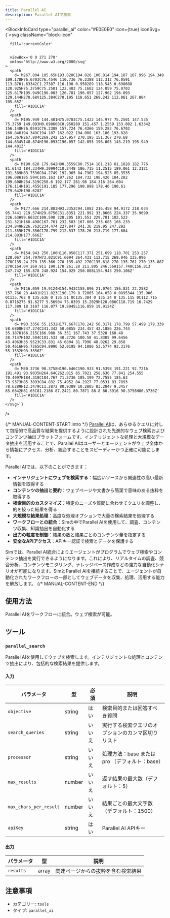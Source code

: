```yaml
---
title: Parallel AI
description: Parallel AIで検索
---
```



<BlockInfoCard 
  type="parallel_ai"
  color="#E0E0E0"
  icon={true}
  iconSvg={`<svg className="block-icon"
      
      fill='currentColor'
      
      
      viewBox='0 0 271 270'
      xmlns='http://www.w3.org/2000/svg'
    >
      <path
        d='M267.804 105.65H193.828C194.026 106.814 194.187 107.996 194.349 109.178H76.6703C76.4546 110.736 76.2388 112.312 76.0591 113.87H1.63342C1.27387 116.198 0.950289 118.543 0.698608 120.925H75.3759C75.2501 122.483 75.1602 124.059 75.0703 125.617H195.949C196.003 126.781 196.057 127.962 196.093 129.144H270.68V125.384C270.195 118.651 269.242 112.061 267.804 105.65Z'
        fill='#1D1C1A'
      />
      <path
        d='M195.949 144.401H75.0703C75.1422 145.977 75.2501 147.535 75.3759 149.093H0.698608C0.950289 151.457 1.2559 153.802 1.63342 156.148H76.0591C76.2388 157.724 76.4366 159.282 76.6703 160.84H194.349C194.187 162.022 194.008 163.186 193.828 164.367H267.804C269.242 157.957 270.195 151.367 270.68 144.634V140.874H196.093C196.057 142.055 196.003 143.219 195.949 144.401Z'
        fill='#1D1C1A'
      />
      <path
        d='M190.628 179.642H80.3559C80.7514 181.218 81.1828 182.776 81.6143 184.334H9.30994C10.2448 186.715 11.2515 189.061 12.3121 191.389H83.7536C84.2749 192.965 84.7962 194.523 85.3535 196.08H185.594C185.163 197.262 184.732 198.426 184.282 199.608H254.519C258.6 192.177 261.98 184.316 264.604 176.114H191.455C191.185 177.296 190.898 178.46 190.61 179.642H190.628Z'
        fill='#1D1C1A'
      />
      <path
        d='M177.666 214.883H93.3352C94.1082 216.458 94.9172 218.034 95.7441 219.574H29.8756C31.8351 221.992 33.8666 224.337 35.9699 226.63H99.6632C100.598 228.205 101.551 229.781 102.522 231.321H168.498C167.761 232.503 167.006 233.685 166.233 234.849H226.762C234.474 227.847 241.36 219.95 247.292 211.355H179.356C178.799 212.537 178.26 213.719 177.684 214.883H177.666Z'
        fill='#1D1C1A'
      />
      <path
        d='M154.943 250.106H116.058C117.371 251.699 118.701 253.257 120.067 254.797H73.021C91.6094 264.431 112.715 269.946 135.096 270C135.24 270 135.366 270 135.492 270C135.618 270 135.761 270 135.887 270C164.04 269.911 190.178 261.28 211.805 246.56H157.748C156.813 247.742 155.878 248.924 154.925 250.088L154.943 250.106Z'
        fill='#1D1C1A'
      />
      <path
        d='M116.059 19.9124H154.943C155.896 21.0764 156.831 22.2582 157.766 23.4401H211.823C190.179 8.72065 164.058 0.0895344 135.906 0C135.762 0 135.636 0 135.51 0C135.384 0 135.24 0 135.115 0C112.715 0.0716275 91.6277 5.56904 73.0393 15.2029H120.086C118.719 16.7429 117.389 18.3187 116.077 19.8945L116.059 19.9124Z'
        fill='#1D1C1A'
      />
      <path
        d='M93.3356 55.1532H177.667C178.242 56.3171 178.799 57.499 179.339 58.6808H247.274C241.342 50.0855 234.457 42.1886 226.744 35.187H166.215C166.988 36.351 167.743 37.5328 168.48 38.7147H102.504C101.533 40.2726 100.58 41.8305 99.6456 43.4063H35.9523C33.831 45.6804 31.7996 48.0262 29.858 50.4616H95.7265C94.8996 52.0195 94.1086 53.5774 93.3176 55.1532H93.3356Z'
        fill='#1D1C1A'
      />
      <path
        d='M80.3736 90.3758H190.646C190.933 91.5398 191.221 92.7216 191.491 93.9035H264.64C262.015 85.7021 258.636 77.841 254.555 70.4097H184.318C184.767 71.5736 185.199 72.7555 185.63 73.9373H85.3893C84.832 75.4952 84.2927 77.0531 83.7893 78.6289H12.3479C11.2872 80.9389 10.2805 83.2847 9.3457 85.6842H81.65C81.2186 87.2421 80.7871 88.8 80.3916 90.3758H80.3736Z'
        fill='#1D1C1A'
      />
    </svg>`}
/>

{/* MANUAL-CONTENT-START:intro */}
[Parallel AI](https://parallel.ai/)は、あらゆるクエリに対して包括的で高品質な結果を提供するように設計された先進的なウェブ検索およびコンテンツ抽出プラットフォームです。インテリジェントな処理と大規模なデータ抽出を活用することで、Parallel AIはユーザーとエージェントがウェブ全体から情報にアクセス、分析、統合することをスピーディーかつ正確に可能にします。

Parallel AIでは、以下のことができます：

- **インテリジェントにウェブを検索する**：幅広いソースから関連性の高い最新情報を取得する  
- **コンテンツの抽出と要約**：ウェブページや文書から簡潔で意味のある抜粋を取得する  
- **検索目的のカスタマイズ**：特定のニーズや質問に合わせてクエリを調整し、的を絞った結果を得る  
- **大規模な結果処理**：高度な処理オプションで大量の検索結果を処理する  
- **ワークフローとの統合**：Simの中でParallel AIを使用して、調査、コンテンツ収集、知識抽出を自動化する  
- **出力の粒度を制御**：結果の数と結果ごとのコンテンツ量を指定する  
- **安全なAPIアクセス**：APIキー認証で検索とデータを保護する

Simでは、Parallel AI統合によりエージェントがプログラムでウェブ検索やコンテンツ抽出を実行できるようになります。これにより、リアルタイムの調査、競合分析、コンテンツモニタリング、ナレッジベース作成などの強力な自動化シナリオが可能になります。SimとParallel AIを接続することで、エージェントが自動化されたワークフローの一部としてウェブデータを収集、処理、活用する能力を解放します。
{/* MANUAL-CONTENT-END */}

## 使用方法

Parallel AIをワークフローに統合。ウェブ検索が可能。

## ツール

### `parallel_search`

Parallel AIを使用してウェブを検索します。インテリジェントな処理とコンテンツ抽出により、包括的な検索結果を提供します。

#### 入力

| パラメータ | 型 | 必須 | 説明 |
| --------- | ---- | -------- | ----------- |
| `objective` | string | はい | 検索目的または回答すべき質問 |
| `search_queries` | string | いいえ | 実行する検索クエリのオプションのカンマ区切りリスト |
| `processor` | string | いいえ | 処理方法：base または pro （デフォルト：base） |
| `max_results` | number | いいえ | 返す結果の最大数（デフォルト：5） |
| `max_chars_per_result` | number | いいえ | 結果ごとの最大文字数（デフォルト：1500） |
| `apiKey` | string | はい | Parallel AI APIキー |

#### 出力

| パラメータ | 型 | 説明 |
| --------- | ---- | ----------- |
| `results` | array | 関連ページからの抜粋を含む検索結果 |

## 注意事項

- カテゴリー: `tools`
- タイプ: `parallel_ai`
